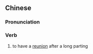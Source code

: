 ==Chinese==
{{zh-forms|s=重圆}}

===Pronunciation===
{{zh-pron
|m=zhòngyuán
|cat=v
}}

===Verb===
{{zh-verb}}

# to have a [[reunion]] after a long parting